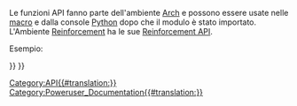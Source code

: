 <languages/>
<div class="mw-translate-fuzzy">
{{VeryImportantMessage|(Novembre 2018) Le API di Arch sono elencate in [https://www.freecadweb.org/api autogenerated API documentation].}}
</div>

Le funzioni API fanno parte dell'ambiente [[Arch_Workbench/it|Arch]] e possono essere usate nelle [[Macros/it|macro]] e dalla console [[Python/it|Python]] dopo che il modulo {{incode|Arch/it|Arch}} è stato importato. L'Ambiente [[Reinforcement_Workbench/it|Reinforcement]] ha le sue [[Reinforcement_API/it|Reinforcement API]].

Esempio:
{{Code|code=
import FreeCAD, Draft, Arch

p1 = FreeCAD.Vector(0, 0, 0)
p2 = FreeCAD.Vector(2000, 0, 0)
baseline = Draft.makeLine(p1, p2)

Arch.makeWall(baseline, length=None, width=200, height=2000)
}}

{{BIM_Tools_navi{{#translation:}}}}
{{Userdocnavi{{#translation:}}}}
[[Category:API{{#translation:}}]]
[[Category:Poweruser_Documentation{{#translation:}}]]